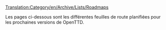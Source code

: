 [[Translation:Category/en/Archive/Lists/Roadmaps]]


Les pages ci-dessous sont les différentes feuilles de route planifiées pour les prochaines versions de OpenTTD.

